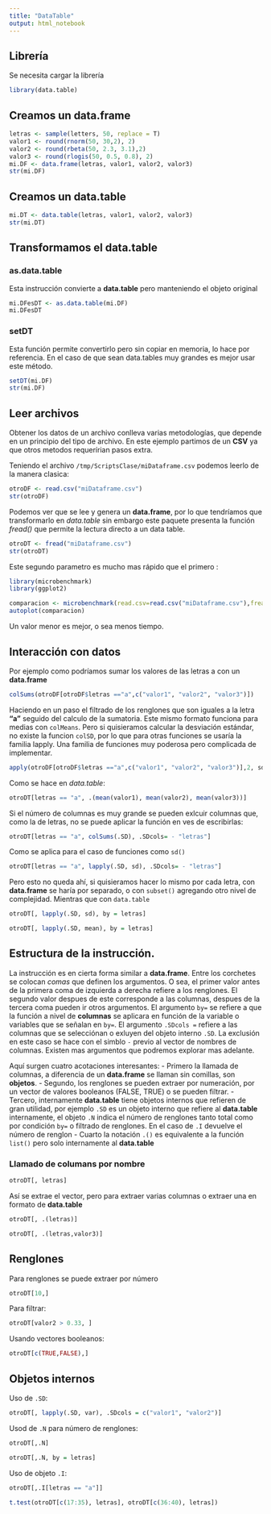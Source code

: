 ```yaml
---
title: "DataTable"
output: html_notebook
---
```


## Librería

Se necesita cargar la librería

```r
library(data.table)
```

## Creamos un data.frame

```r
letras <- sample(letters, 50, replace = T)
valor1 <- round(rnorm(50, 30,2), 2)
valor2 <- round(rbeta(50, 2.3, 3.1),2)
valor3 <- round(rlogis(50, 0.5, 0.8), 2)
mi.DF <- data.frame(letras, valor1, valor2, valor3)
str(mi.DF)
```

## Creamos un data.table


```r
mi.DT <- data.table(letras, valor1, valor2, valor3)
str(mi.DT)
```

## Transformamos el data.table

### as.data.table

Esta instrucción convierte a **data.table** pero manteniendo el objeto original

```r
mi.DFesDT <- as.data.table(mi.DF)
mi.DFesDT
```

### setDT

Esta función permite convertirlo pero sin copiar en memoria, lo hace por referencia. En el caso de que sean data.tables muy grandes es mejor usar este método.

```r
setDT(mi.DF)
str(mi.DF)
```

## Leer archivos

Obtener los datos de un archivo conlleva varias metodologías, que depende en un principio del tipo de archivo.
En este ejemplo partimos de un **CSV** ya que otros metodos requerírian pasos extra.

Teniendo el archivo `/tmp/ScriptsClase/miDataframe.csv` podemos leerlo de la manera clasica:

```r
otroDF <- read.csv("miDataframe.csv")
str(otroDF)
```

Podemos ver que se lee y genera un **data.frame**, por lo que tendríamos que transformarlo en *data.table* sin embargo este paquete presenta la función *fread()* que permite la lectura directo a un data table.

```r
otroDT <- fread("miDataframe.csv")
str(otroDT)
```

Este segundo parametro es mucho mas rápido que el primero :

```r
library(microbenchmark)
library(ggplot2)

comparacion <- microbenchmark(read.csv=read.csv("miDataframe.csv"),fread=fread("miDataframe.csv"))
autoplot(comparacion)

```

Un valor menor es mejor, o sea menos tiempo.

## Interacción con datos


Por ejemplo como podríamos sumar los valores de las letras a con un **data.frame**

```r
colSums(otroDF[otroDF$letras =="a",c("valor1", "valor2", "valor3")])
```

Haciendo en un paso el filtrado de los renglones que son iguales a la letra **"a"** seguido del calculo de la sumatoria. Este mismo formato funciona para medias con `colMeans`. 
Pero si quisieramos calcular la desviación estándar, no existe la funcion `colSD`, por lo que para otras funciones se usaría la familia lapply. Una familia de funciones muy poderosa pero complicada de implementar.

```r
apply(otroDF[otroDF$letras =="a",c("valor1", "valor2", "valor3")],2, sd)
```

Como se hace en *data.table*:

```r
otroDT[letras == "a", .(mean(valor1), mean(valor2), mean(valor3))]
```

Si el número de columnas es muy grande se pueden exlcuir columnas que, como la de letras, no se puede aplicar la función en ves de escribirlas:

```r
otroDT[letras == "a", colSums(.SD), .SDcols= - "letras"]
```

Como se aplica para el caso de funciones como `sd()`

```r
otroDT[letras == "a", lapply(.SD, sd), .SDcols= - "letras"]
```


Pero esto no queda ahí, si quisieramos hacer lo mismo por cada letra, con **data.frame** se haría por separado, o con `subset()` agregando otro nivel de complejidad.
Mientras que con `data.table`

```r
otroDT[, lapply(.SD, sd), by = letras]
```

```r
otroDT[, lapply(.SD, mean), by = letras]
```


## Estructura de la instrucción.

La instrucción es en cierta forma similar a **data.frame**. Entre los corchetes se colocan *comas* que definen los argumentos. O sea, el primer valor antes de la primera coma de izquierda a derecha refiere a los renglones. El segundo valor despues de este corresponde a las columnas, despues de la tercera coma pueden ir otros argumentos.
El argumento `by=` se refiere a que la función a nivel de **columnas** se aplicara en función de la variable o variables que se señalan en `by=`.
El argumento `.SDcols =` refiere a las columnas que se selecciónan o exluyen del objeto interno `.SD`. La exclusión en este caso se hace con el simblo `-` previo al vector de nombres de columnas.
Existen mas argumentos que podremos explorar mas adelante.

Aquí surgen cuatro acotaciones interesantes:
- Primero la llamada de columnas, a diferencia de un **data.frame** se llaman sin comillas, son **objetos**.
- Segundo, los renglones se pueden extraer por numeración, por un vector de valores booleanos (FALSE, TRUE) o se pueden filtrar.
- Tercero, internamente **data.table** tiene objetos internos que refieren de gran utilidad, por ejemplo `.SD` es un objeto interno que refiere al **data.table** internamente, el objeto `.N` indica el número de renglones tanto total como por condición `by=` o filtrado de renglones. En el caso de `.I` devuelve el número de renglon
- Cuarto la notación `.()` es equivalente a la función `list()` pero solo internamente al **data.table**

### Llamado de columans por nombre

```r
otroDT[, letras]
```

Así se extrae el vector, pero para extraer varias columnas o extraer una en formato de **data.table**

```r
otroDT[, .(letras)]
```

```r
otroDT[, .(letras,valor3)]
```

## Renglones

Para renglones se puede extraer por número
```r
otroDT[10,]
```

Para filtrar:

```r
otroDT[valor2 > 0.33, ]
```

Usando vectores booleanos:

```r
otroDT[c(TRUE,FALSE),]
```

## Objetos internos 

Uso de `.SD`:

```r
otroDT[, lapply(.SD, var), .SDcols = c("valor1", "valor2")]
```

Usod de `.N` para número de renglones:

```r
otroDT[,.N]
```

```r
otroDT[,.N, by = letras]
```

Uso de objeto `.I`:

```r
otroDT[,.I[letras == "a"]]
```


```r
t.test(otroDT[c(17:35), letras], otroDT[c(36:40), letras])
```

